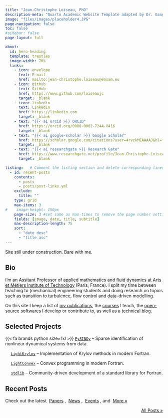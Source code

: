 ```yaml
---
title: "Jean-Christophe Loiseau, PhD"
description-meta: "Quarto Academic Website Template adapted by Dr. Gang He"
image: "files/images/placeholder4.JPG"
page-navigation: false
toc: false
#sidebar: false
page-layout: full

about:
  id: hero-heading
  template: trestles
  image-width: 70%
  links:
    - icon: envelope
      text: E-mail
      href: mailto:jean-christophe.loiseau@ensam.eu
    - icon: github
      text: GitHub
      href: https://www.github.com/loiseaujc
      target: _blank
    - icon: linkedin
      text: LinkedIn
      href: https://linkedin.com
      target: _blank
    - text: "{{< ai orcid >}} ORCID"
      href: https://orcid.org/0000-0002-7244-8416
      target: _blank
    - text: "{{< ai google-scholar >}} Google Scholar"
      href: https://scholar.google.com/citations?user=4rvzkMEAAAAJ&hl=fr
      target: _blank
    - text: "{{< ai researchgate >}} Research Gate"
      href: https://www.researchgate.net/profile/Jean-Christophe-Loiseau
      target: _blank

listing:   # Comment the listing section and delete corresponding lines in the index.qmd file to remove the recent posts
  - id: recent-posts
    contents: 
      - posts
      - posts/post-links.yml
    exclude:
      title: ""
    type: grid
    max-items: 3
#    image-height: 150px
    page-size: 3 #set same as max-times to remove the page number setting
    fields: [image, date, title, subtitle]
    max-description-length: 75
    sort: 
      - "date desc"
      - "title asc"
---
```


:::{#hero-heading}


:::{.callout-warning}
Site still under construction. Bare with me.
:::

## Bio

I'm an Assitant Professor of applied mathematics and fluid dynamics at [Arts et Métiers Institute of Technology](https://artsetmetiers.fr/en) (Paris, France).
I split my time between teaching to (mechanical) engineering students and doing research on topics such as transition to turbulence, flow control and data-driven modelling.

On this site I keep a list of [my publications](posts.qmd#category=paper), the [courses](teaching.qmd) I teach, the [open-source softwares]() I develop or contribute to, as well as a [technical blog](posts.qmd#category=blog).

## Selected Projects

{{< fa brands python size=1xl >}} [`PySINDy`](https://github.com/dynamicslab/pysindy) -- Sparse identification of nonlinear dynamical systems from data.

![](https://fortran-lang.org/_static/fortran-logo-256x256.png){width=1em} [`LightKrylov`](https://github.com/nekStab/LightKrylov) -- Implementation of Krylov methods in modern Fortran.

![](https://fortran-lang.org/_static/fortran-logo-256x256.png){width=1em} [`LightConvex`](https://github.com/loiseaujc/LightConvex) -- Convex programming in modern Fortran.

![](https://fortran-lang.org/_static/fortran-logo-256x256.png){width=1em} [`stdlib`](https://github.com/fortran-lang/stdlib) -- Community-driven development of a standard library for Fortran.

:::


<!-- Delete the following section and delete corresponding lines in the yaml part to remove the recent posts -->
## Recent Posts
Check out the latest &nbsp;[Papers](posts.qmd#category=paper)&nbsp;, &nbsp;[News](posts.qmd#category=news)&nbsp;, &nbsp;[Events](posts.qmd#category=event)&nbsp;, and &nbsp;[More »](/posts.qmd)

:::{#recent-posts}
:::

<p align="right">[All Posts »](/posts.qmd)</p>
